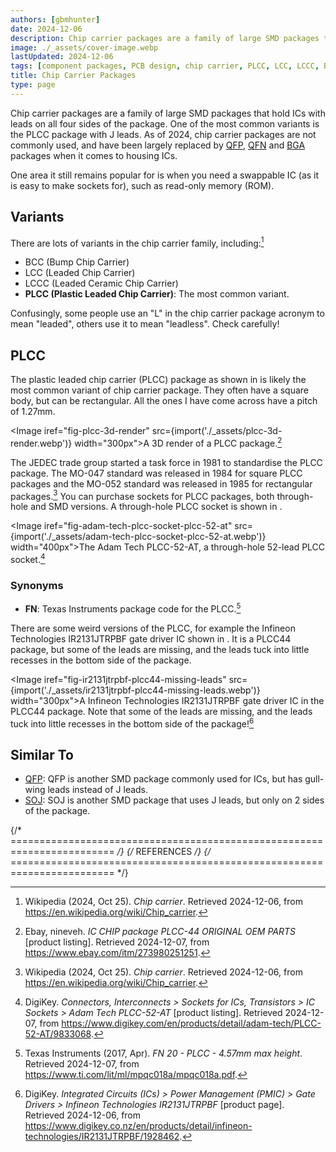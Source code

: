 ```yaml
---
authors: [gbmhunter]
date: 2024-12-06
description: Chip carrier packages are a family of large SMD packages that hold ICs with leads on all four sides of the package. One of the most common variants is the PLCC package with J leads.
image: ./_assets/cover-image.webp
lastUpdated: 2024-12-06
tags: [component packages, PCB design, chip carrier, PLCC, LCC, LCCC, BCC, sockets]
title: Chip Carrier Packages
type: page
---
```


Chip carrier packages are a family of large SMD packages that hold ICs with leads on all four sides of the package. One of the most common variants is the PLCC package with J leads. As of 2024, chip carrier packages are not commonly used, and have been largely replaced by [QFP](/pcb-design/component-packages/qfp-component-package/), [QFN](/pcb-design/component-packages/qfn-component-package/) and [BGA](/pcb-design/component-packages/bga-component-package/) packages when it comes to housing ICs.

One area it still remains popular for is when you need a swappable IC (as it is easy to make sockets for), such as read-only memory (ROM).

## Variants

There are lots of variants in the chip carrier family, including:[^wikipedia-chip-carrier]

* BCC (Bump Chip Carrier)
* LCC (Leaded Chip Carrier)
* LCCC (Leaded Ceramic Chip Carrier)
* **PLCC (Plastic Leaded Chip Carrier)**: The most common variant.

<Aside type="caution">
Confusingly, some people use an "L" in the chip carrier package acronym to mean "leaded", others use it to mean "leadless". Check carefully!
</Aside>

## PLCC

The plastic leaded chip carrier (PLCC) package as shown in <IRef iref="fig-plcc-3d-render" /> is likely the most common variant of chip carrier package. They often have a square body, but can be rectangular. All the ones I have come across have a pitch of 1.27mm.

<Image iref="fig-plcc-3d-render" src={import('./_assets/plcc-3d-render.webp')} width="300px">A 3D render of a PLCC package.[^ebay-nineveh-chip-package-plcc-44-oem-parts]</Image>

The JEDEC trade group started a task force in 1981 to standardise the PLCC package. The MO-047 standard was released in 1984 for square PLCC packages and the MO-052 standard was released in 1985 for rectangular packages.[^wikipedia-chip-carrier] You can purchase sockets for PLCC packages, both through-hole and SMD versions. A through-hole PLCC socket is shown in <IRef iref="fig-adam-tech-plcc-socket-plcc-52-at" />.

<Image iref="fig-adam-tech-plcc-socket-plcc-52-at" src={import('./_assets/adam-tech-plcc-socket-plcc-52-at.webp')} width="400px">The Adam Tech PLCC-52-AT, a through-hole 52-lead PLCC socket.[^digikey-adam-tech-plcc-52-at-socket]</Image>

### Synonyms

* **FN**: Texas Instruments package code for the PLCC.[^texas-instruments-plcc-fn-package-info]

There are some weird versions of the PLCC, for example the Infineon Technologies IR2131JTRPBF gate driver IC shown in <IRef iref="fig-ir2131jtrpbf-plcc44-missing-leads" />. It is a PLCC44 package, but some of the leads are missing, and the leads tuck into little recesses in the bottom side of the package.

<Image iref="fig-ir2131jtrpbf-plcc44-missing-leads" src={import('./_assets/ir2131jtrpbf-plcc44-missing-leads.webp')} width="300px">A Infineon Technologies IR2131JTRPBF gate driver IC in the PLCC44 package. Note that some of the leads are missing, and the leads tuck into little recesses in the bottom side of the package![^digikey-infineon-tech-ir2131jtrpbf]</Image>

## Similar To

* [QFP](/pcb-design/component-packages/qfp-component-package/): QFP is another SMD package commonly used for ICs, but has gull-wing leads instead of J leads.
* [SOJ](/pcb-design/component-packages/soj-component-package/): SOJ is another SMD package that uses J leads, but only on 2 sides of the package.

{/* ======================================================================== */}
{/* REFERENCES */}
{/* ======================================================================== */}

[^wikipedia-chip-carrier]: Wikipedia (2024, Oct 25). _Chip carrier_. Retrieved 2024-12-06, from https://en.wikipedia.org/wiki/Chip_carrier.
[^digikey-infineon-tech-ir2131jtrpbf]: DigiKey. _Integrated Circuits (ICs) > Power Management (PMIC) > Gate Drivers > Infineon Technologies IR2131JTRPBF_ [product page]. Retrieved 2024-12-06, from https://www.digikey.co.nz/en/products/detail/infineon-technologies/IR2131JTRPBF/1928462.
[^texas-instruments-plcc-fn-package-info]: Texas Instruments (2017, Apr). _FN 20 - PLCC - 4.57mm max height_. Retrieved 2024-12-07, from https://www.ti.com/lit/ml/mpqc018a/mpqc018a.pdf.
[^ebay-nineveh-chip-package-plcc-44-oem-parts]: Ebay, nineveh. _IC CHIP package PLCC-44 ORIGINAL OEM PARTS_ [product listing]. Retrieved 2024-12-07, from https://www.ebay.com/itm/273980251251.
[^digikey-adam-tech-plcc-52-at-socket]: DigiKey. _Connectors, Interconnects > Sockets for ICs, Transistors > IC Sockets > Adam Tech PLCC-52-AT_ [product listing]. Retrieved 2024-12-07, from https://www.digikey.com/en/products/detail/adam-tech/PLCC-52-AT/9833068.
